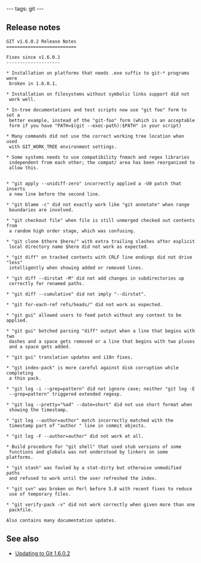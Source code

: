 ---
tags: git
---
== Release notes ==

<pre>GIT v1.6.0.2 Release Notes
==========================

Fixes since v1.6.0.1
--------------------

* Installation on platforms that needs .exe suffix to git-* programs were
 broken in 1.6.0.1.

* Installation on filesystems without symbolic links support did not
 work well.

* In-tree documentations and test scripts now use "git foo" form to set a
 better example, instead of the "git-foo" form (which is an acceptable
 form if you have "PATH=$(git --exec-path):$PATH" in your script)

* Many commands did not use the correct working tree location when used
 with GIT_WORK_TREE environment settings.

* Some systems needs to use compatibility fnmach and regex libraries
 independent from each other; the compat/ area has been reorganized to
 allow this.


* "git apply --unidiff-zero" incorrectly applied a -U0 patch that inserts
 a new line before the second line.

* "git blame -c" did not exactly work like "git annotate" when range
 boundaries are involved.

* "git checkout file" when file is still unmerged checked out contents from
 a random high order stage, which was confusing.

* "git clone $there $here/" with extra trailing slashes after explicit
 local directory name $here did not work as expected.

* "git diff" on tracked contents with CRLF line endings did not drive "less"
 intelligently when showing added or removed lines.

* "git diff --dirstat -M" did not add changes in subdirectories up
 correctly for renamed paths.

* "git diff --cumulative" did not imply "--dirstat".

* "git for-each-ref refs/heads/" did not work as expected.

* "git gui" allowed users to feed patch without any context to be applied.

* "git gui" botched parsing "diff" output when a line that begins with two
 dashes and a space gets removed or a line that begins with two pluses
 and a space gets added.

* "git gui" translation updates and i18n fixes.

* "git index-pack" is more careful against disk corruption while completing
 a thin pack.

* "git log -i --grep=pattern" did not ignore case; neither "git log -E
 --grep=pattern" triggered extended regexp.

* "git log --pretty="%ad" --date=short" did not use short format when
 showing the timestamp.

* "git log --author=author" match incorrectly matched with the
 timestamp part of "author " line in commit objects.

* "git log -F --author=author" did not work at all.

* Build procedure for "git shell" that used stub versions of some
 functions and globals was not understood by linkers on some platforms.

* "git stash" was fooled by a stat-dirty but otherwise unmodified paths
 and refused to work until the user refreshed the index.

* "git svn" was broken on Perl before 5.8 with recent fixes to reduce
 use of temporary files.

* "git verify-pack -v" did not work correctly when given more than one
 packfile.

Also contains many documentation updates.</pre>

== See also ==

* [[Updating to Git 1.6.0.2]]
